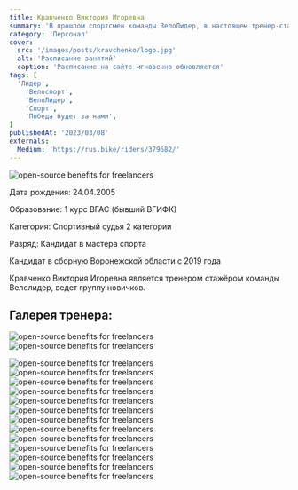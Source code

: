 ```yaml
---
title: Кравченко Виктория Игоревна
summary: 'В прошлом спортсмен команды ВелоЛидер, в настоящем тренер-стажёр группы начальной подготовки'
category: 'Персонал'
cover:
  src: '/images/posts/kravchenko/logo.jpg'
  alt: 'Расписание занятий'
  caption: 'Расписание на сайте мгновенно обновляется'
tags: [
  'Лидер',
    'Велоспорт',
    'ВелоЛидер',
    'Спорт',
    'Победа будет за нами',
]
publishedAt: '2023/03/08'
externals:
  Medium: 'https://rus.bike/riders/379682/'
---
```

<Image
  src="/images/posts/kravchenko/logo.jpg"
  alt="open-source benefits for freelancers"
/>

<Callout>
  Дата рождения: 24.04.2005

  Образование: 1 курс ВГАС (бывший  ВГИФК) 

  Категория: Спортивный судья 2 категории 

  Разряд: Кандидат в мастера спорта

  Кандидат в сборную Воронежской области с 2019 года 
</Callout>

<Callout>

  Кравченко Виктория Игоревна является тренером стажёром команды Велолидер, ведет группу новичков.

</Callout>

## Галерея тренера:

<Image
  src="/images/posts/kravchenko/1.jpg"
  alt="open-source benefits for freelancers"
/>
<Image
  src="/images/posts/kravchenko/2.jpg"
  alt="open-source benefits for freelancers"
/>

<Image
  src="/images/posts/kravchenko/3.jpg"
  alt="open-source benefits for freelancers"
/>
<Image
  src="/images/posts/kravchenko/4.jpg"
  alt="open-source benefits for freelancers"
/>
<Image
  src="/images/posts/kravchenko/5.jpg"
  alt="open-source benefits for freelancers"
/>
<Image
  src="/images/posts/kravchenko/6.jpg"
  alt="open-source benefits for freelancers"
/>
<Image
  src="/images/posts/kravchenko/7.jpg"
  alt="open-source benefits for freelancers"
/>
<Image
  src="/images/posts/kravchenko/8.jpg"
  alt="open-source benefits for freelancers"
/>
<Image
  src="/images/posts/kravchenko/9.jpg"
  alt="open-source benefits for freelancers"
/>
<Image
  src="/images/posts/kravchenko/10.jpg"
  alt="open-source benefits for freelancers"
/>
<Image
  src="/images/posts/kravchenko/11.jpg"
  alt="open-source benefits for freelancers"
/>
<Image
  src="/images/posts/kravchenko/12.jpg"
  alt="open-source benefits for freelancers"
/>
<Image
  src="/images/posts/kravchenko/13.jpg"
  alt="open-source benefits for freelancers"
/>
<Image
  src="/images/posts/kravchenko/14.jpg"
  alt="open-source benefits for freelancers"
/>
<Image
  src="/images/posts/kravchenko/15.jpg"
  alt="open-source benefits for freelancers"
/>